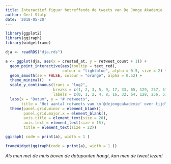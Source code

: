 ```yaml
---
title: Interactief figuur betreffende de tweets van De Jonge Akademie
author: Gert Stulp
date: '2018-05-20'
---
```


```r
library(ggplot2)
library(ggiraph)
library(widgetframe)

dja <- readRDS("dja.rds")
```

```r
a <- ggplot(dja, aes(x = created_at, y = retweet_count + 1)) +
  geom_point_interactive(aes(tooltip = text_red), 
                         colour = "lightblue", alpha = 0.5, size = 2) +
  geom_smooth(se = FALSE, colour = "orange", alpha = 0.52) +
  theme_minimal()  +
  scale_y_continuous(trans = "log2",
                     breaks = c(1, 2, 3, 5, 9, 17, 33, 65, 129, 257, 513),
                     labels = c(0, 1, 2, 4, 8, 16, 32, 64, 128, 256, 512)) +
  labs(x = "Datum", y = "# retweets", 
       title = "Het aantal retweets van \n'@dejongeakademie' over tijd") +
  theme(panel.grid.minor = element_blank(),
        panel.grid.major.x = element_blank(),
        axis.title = element_text(size = 20),
        axis.text = element_text(size = 15),
        title = element_text(size = 22)) 

ggiraph( code = print(a), width = 1 )
```

```r
frameWidget(ggiraph(code = print(a), width = 1 ))
```


*Als men met de muis boven de datapunten hangt, kan men de tweet lezen!* 
